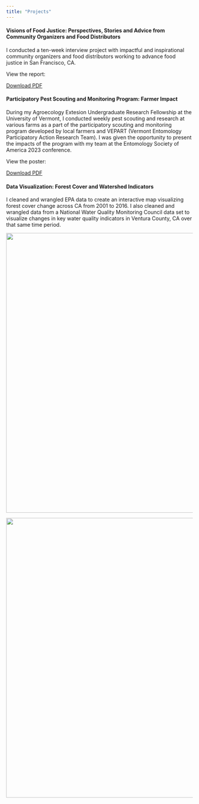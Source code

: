 ```yaml
---
title: "Projects"
---
```


#### **Visions of Food Justice: Perspectives, Stories and Advice from Community Organizers and Food Distributors**

I conducted a ten-week interview project with impactful and inspirational community organizers and food distributors working to advance food justice in San Francisco, CA.

View the report:

[Download PDF](https://drive.google.com/file/d/1hj9IWj5RWtZbHqe25NsO4t-FlCGxQU8K/view)

#### **Participatory Pest Scouting and Monitoring Program: Farmer Impact**

During my Agroecology Extesion Undergraduate Research Fellowship at the University of Vermont, I conducted weekly pest scouting and research at various farms as a part of the participatory scouting and monitoring program developed by local farmers and VEPART (Vermont Entomology Participatory Action Research Team). I was given the opportunity to present the impacts of the program with my team at the Entomology Society of America 2023 conference.

View the poster:

[Download PDF](https://drive.google.com/file/d/1m-JnfkjuD0_kU1-q5gvgcrXgu_ZpOHha/view)

#### **Data Visualization: Forest Cover and Watershed Indicators**

I cleaned and wrangled EPA data to create an interactive map visualizing forest cover change across CA from 2001 to 2016. I also cleaned and wrangled data from a National Water Quality Monitoring Council data set to visualize changes in key water quality indicators in Ventura County, CA over that same time period.

![](images/figure1.jpeg){width="20cm"}

![](images/figure2.jpeg){width="20cm"}
